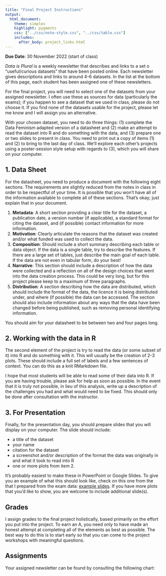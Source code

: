 ```yaml
---
title: "Final Project Instructions"
output:
  html_document:
    theme: simplex
    highlight: pygments
    css: ["../css/note-style.css", "../css/table.css"]
    includes:
      after_body: project_links.html
---
```


**Due Date**: 30 November 2022 (start of class)

*Data is Plural* is a weekly newsletter that describes and links to a set o
"useful/curious datasets" that have been posted online. Each newsletter gives
descriptions and links to around 4-6 datasets. In the list at the bottom of this
page, each student has been assigned one of these newsletters.

For the final project, you will need to select one of the datasets from your
assigned newsletter. I often use these as sources for data (particularly the
exams); if you happen to see a dataset that we used in class, please do not
choose it. If you find none of the datasets usable for the project, please let
me know and I will assign you an alternative.

With your chosen dataset, you need to do three things: (1) complete the Data
Feminism adapted version of a datasheet and (2) make an attempt to read the 
dataset into R and do something with the data, and (3) prepare one or two slides
to present in class. You need to print out a copy of items (1) and (2) to
bring to the last day of class. We'll explore each other's projects using a
poster-session style setup with regards to (3), which you will share on your
computer.

## 1. Data Sheet

For the datasheet, you need to produce a document with the following eight 
sections. The requirements are slightly reduced from the notes in class in order
to be respectful of your time. It is possible that you won't have all of the
information available to complete all of these sections. That's okay; just
explain that in your document.

1. **Metadata**: A short section providing a clear title for the dataset, a
publication date, a version number (if applicable), a standard format for
citing the dataset, and (if possible) contact information for more information.
2. **Motivation**: Clearly articulate the reasons that the dataset was created
and/or what funded was used to collect the data. 
3. **Composition**: Should include a short summary describing each table or data
object. If the data is a single table, try to describe the features. If there
are a large set of tables, just describe the main goal of each table. If the
data are not even in tabular form, do your best!
4. **Narrative**: This section should include a description of how the data
were collected and a reflection on all of the design choices that went into the
data creation process. This could be very long, but for this project please 
keep to a maximum of three paragraphs.
5. **Distribution**: A section describing how the data are distributed, which
should include the format of the data, the licence it is being distributed
under, and where (if possible) the data can be accessed. The section should 
also include information about any ways that the data have been changed before
being published, such as removing personal identifying information.

You should aim for your datasheet to be between two and four pages long.

## 2. Working with the data in R

The second element of the project is try to read the data (or some subset of it)
into R and do something with it. This will usually be the creation of 2-3 plots.
These should include a full set of labels and a few sentences of context. You
can do this as a knit RMarkdown file.

I hope that most students will be able to read some of their data into R. If you
are having trouble, please ask for help as soon as possible. In the event that
it is truly not possible, in lieu of this analysis, write up a description of
the challenges you had and what would need to be fixed. This should only be
done after consultation with the instructor.

## 3. For Presentation

Finally, for the presentation day, you should prepare slides that you will
display on your computer. The slide should include:

- a title of the dataset
- your name
- citation for the dataset
- a screenshot and/or description of the format the data was originally in and what it took to read into R
- one or more plots from item 2.

It's probably easiest to make these in PowerPoint or Google Slides. To give
you an example of what this should look like, check on this one from the that
I prepared from the exam data: [example slides](../pslides/zz_final_project.pdf).
If you have more plots that you'd like to show, you are welcome to include
additional slide(s).

## Grades

I assign grades to the final project holistically, based primarily on the effort
you put into the project. To earn an A, you need only to have made an honest
attempt at completing all of the elements as best as possible. The best way to
do this is to start early so that you can come to the project workshops with
meaningful questions.

## Assignments

Your assigned newsletter can be found by consulting the following chart:
